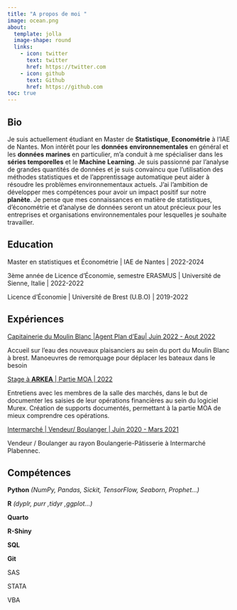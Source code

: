 ```yaml
---
title: "A propos de moi "
image: ocean.png
about:
  template: jolla
  image-shape: round
  links:
    - icon: twitter
      text: twitter
      href: https://twitter.com
    - icon: github
      text: Github
      href: https://github.com
toc: true
---
```


## **Bio**

Je suis actuellement étudiant en Master de **Statistique**, **Econométrie** à l'IAE de Nantes. Mon intérêt pour les **données** **environnementales** en général et les **données** **marines** en particulier, m'a conduit à me spécialiser dans les **séries temporelles** et le **Machine** **Learning**. Je suis passionné par l'analyse de grandes quantités de données et je suis convaincu que l'utilisation des méthodes statistiques et de l'apprentissage automatique peut aider à résoudre les problèmes environnementaux actuels. J'ai l'ambition de développer mes compétences pour avoir un impact positif sur notre **planète**. Je pense que mes connaissances en matière de statistiques, d'économétrie et d'analyse de données seront un atout précieux pour les entreprises et organisations environnementales pour lesquelles je souhaite travailler.

## **Education**

Master en statistiques et Économétrie \| IAE de Nantes \| 2022-2024

3ème année de Licence d'Économie, semestre ERASMUS \| Université de Sienne, Italie \| 2022-2022

Licence d'Économie \| Université de Brest (U.B.O) \| 2019-2022

## **Expériences**

[Capitainerie du Moulin Blanc \|Agent Plan d'Eau\| Juin 2022 - Aout 2022]{.underline}

Accueil sur l'eau des nouveaux plaisanciers au sein du port du Moulin Blanc à brest. Manoeuvres de remorquage pour déplacer les bateaux dans le besoin

[Stage à **ARKEA** \| Partie MOA \| 2022]{.underline}

Entretiens avec les membres de la salle des marchés, dans le but de documenter les saisies de leur opérations financières au sein du logiciel Murex. Création de supports documentés, permettant à la partie MOA de mieux comprendre ces opérations.

[Intermarché \| Vendeur/ Boulanger \| Juin 2020 - Mars 2021]{.underline}

Vendeur / Boulanger au rayon Boulangerie-Pâtisserie à Intermarché Plabennec.

## **Compétences**

**Python** *(NumPy, Pandas, Sickit, TensorFlow, Seaborn, Prophet...)*

**R** *(dyplr, purr ,tidyr ,ggplot...)*

**Quarto**

**R-Shiny**

**SQL**

**Git**

SAS

STATA

VBA
